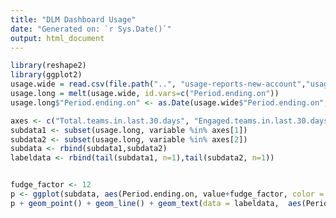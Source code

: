 ```yaml
---
title: "DLM Dashboard Usage"
date: "Generated on: `r Sys.Date()`"
output: html_document
---
```


```r
library(reshape2)
library(ggplot2)
usage.wide = read.csv(file.path("..", "usage-reports-new-account","usage-new-account.csv"))
usage.long = melt(usage.wide, id.vars=c("Period.ending.on"))
usage.long$"Period.ending.on" <- as.Date(usage.wide$"Period.ending.on","%Y-%m-%d")
```

```r
axes <- c("Total.teams.in.last.30.days", "Engaged.teams.in.last.30.days")
subdata1 <- subset(usage.long, variable %in% axes[1])
subdata2 <- subset(usage.long, variable %in% axes[2])
subdata <- rbind(subdata1,subdata2)
labeldata <- rbind(tail(subdata1, n=1),tail(subdata2, n=1))


fudge_factor <- 12
p <- ggplot(subdata, aes(Period.ending.on, value+fudge_factor, color = variable, group = variable))
p + geom_point() + geom_line() + geom_text(data = labeldata,  aes(Period.ending.on, value+fudge_factor, label = value+fudge_factor, vjust = 3)) + xlab("Period Ending On") + ylab("Teams")

```
